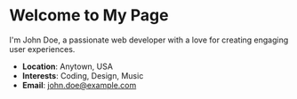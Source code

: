 # Welcome to My Page

I'm John Doe, a passionate web developer with a love for creating engaging user experiences.

- **Location**: Anytown, USA
- **Interests**: Coding, Design, Music
- **Email**: [john.doe@example.com](mailto:john.doe@example.com)
